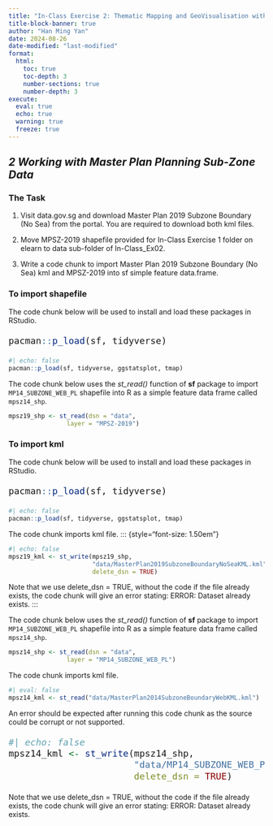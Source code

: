 ```yaml
---
title: "In-Class Exercise 2: Thematic Mapping and GeoVisualisation with R"
title-block-banner: true
author: "Han Ming Yan"
date: 2024-08-26
date-modified: "last-modified"
format:
  html:
    toc: true
    toc-depth: 3
    number-sections: true
    number-depth: 3
execute: 
  eval: true
  echo: true
  warning: true
  freeze: true
---
```


## *2 Working with Master Plan Planning Sub-Zone Data*

::: panel-tabset
### The Task

1.  Visit data.gov.sg and download Master Plan 2019 Subzone Boundary (No Sea) from the portal. You are required to download both kml files.

2.  Move MPSZ-2019 shapefile provided for In-Class Exercise 1 folder on elearn to data sub-folder of In-Class_Ex02.

3.  Write a code chunk to import Master Plan 2019 Subzone Boundary (No Sea) kml and MPSZ-2019 into sf simple feature data.frame.

### To import shapefile


The code chunk below will be used to install and load these packages in RStudio.

::: {style="font-size: 1.50em"}
```r
pacman::p_load(sf, tidyverse)
```
:::

```r
#| echo: false
pacman::p_load(sf, tidyverse, ggstatsplot, tmap)
```

The code chunk below uses the *st_read()* function of **sf** package to import `MP14_SUBZONE_WEB_PL` shapefile into R as a simple feature data frame called `mpsz14_shp`.

```r
mpsz19_shp <- st_read(dsn = "data",
                layer = "MPSZ-2019")
```


### To import kml

The code chunk below will be used to install and load these packages in RStudio.

::: {style="font-size: 1.50em"}
```r
pacman::p_load(sf, tidyverse)
```
:::

```r
#| echo: false
pacman::p_load(sf, tidyverse, ggstatsplot, tmap)
```

The code chunk imports kml file.
::: {style="font-size: 1.50em"}
```r
#| echo: false
mpsz19_kml <- st_write(mpsz19_shp, 
                       "data/MasterPlan2019SubzoneBoundaryNoSeaKML.kml",
                       delete_dsn = TRUE)
```
:::

Note that we use delete_dsn = TRUE, without the code if the file already exists, the code chunk will give an error stating: ERROR: Dataset already exists.
:::

The code chunk below uses the *st_read()* function of **sf** package to import `MP14_SUBZONE_WEB_PL` shapefile into R as a simple feature data frame called `mpsz14_shp`.

```r
mpsz14_shp <- st_read(dsn = "data",
                layer = "MP14_SUBZONE_WEB_PL")
```

The code chunk imports kml file.

```r
#| eval: false
mpsz14_kml <- st_read("data/MasterPlan2014SubzoneBoundaryWebKML.kml")
```

An error should be expected after running this code chunk as the source could be corrupt or not supported.

::: {style="font-size: 1.50em"}
```r
#| echo: false
mpsz14_kml <- st_write(mpsz14_shp, 
                       "data/MP14_SUBZONE_WEB_PL.kml",
                       delete_dsn = TRUE)
```
:::

Note that we use delete_dsn = TRUE, without the code if the file already exists, the code chunk will give an error stating: ERROR: Dataset already exists.
